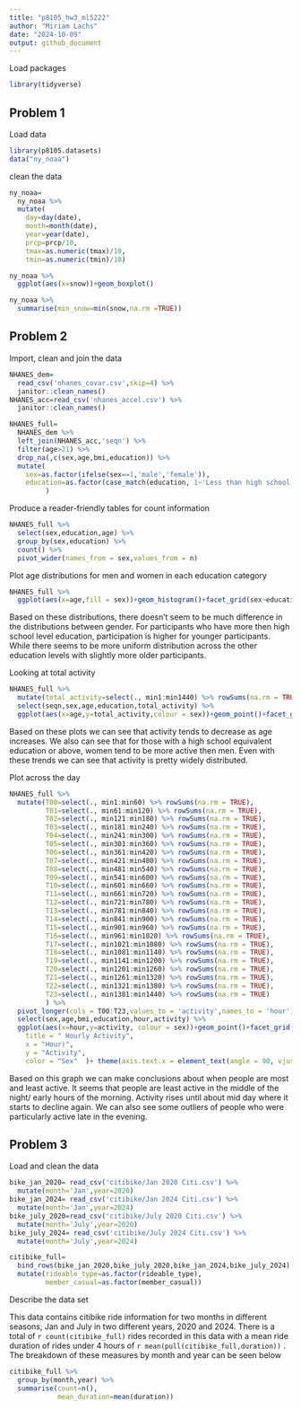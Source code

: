 ```yaml
---
title: "p8105_hw3_ml5222"
author: "Miriam Lachs"
date: "2024-10-09"
output: github_document
---
```


Load packages
```r
library(tidyverse)
```


## Problem 1 

Load data 
```r
library(p8105.datasets)
data("ny_noaa")

```

clean the data
```r
ny_noaa=
  ny_noaa %>% 
  mutate(
    day=day(date),
    month=month(date),
    year=year(date),
    prcp=prcp/10,
    tmax=as.numeric(tmax)/10,
    tmin=as.numeric(tmin)/10)
```

```r
ny_noaa %>% 
  ggplot(aes(x=snow))+geom_boxplot()

ny_noaa %>% 
  summarise(min_snow=min(snow,na.rm =TRUE))
```

## Problem 2 


Import, clean and join the data 
```r
NHANES_dem=
  read_csv('nhanes_covar.csv',skip=4) %>% 
  janitor::clean_names()
NHANES_acc=read_csv('nhanes_accel.csv') %>% 
  janitor::clean_names()

NHANES_full=
  NHANES_dem %>% 
  left_join(NHANES_acc,'seqn') %>% 
  filter(age>21) %>% 
  drop_na(,c(sex,age,bmi,education)) %>% 
  mutate(
    sex=as.factor(ifelse(sex==1,'male','female')),
    education=as.factor(case_match(education, 1~'Less than high school',2~'High school equivalent',3~'More than high school'))
         )

```

Produce a reader-friendly tables for count information 
```r
NHANES_full %>% 
  select(sex,education,age) %>% 
  group_by(sex,education) %>% 
  count() %>% 
  pivot_wider(names_from = sex,values_from = n)
```

Plot age distributions for men and women in each education category
```r

NHANES_full %>% 
  ggplot(aes(x=age,fill = sex))+geom_histogram()+facet_grid(sex~education)
```

Based on these distributions, there doesn't seem to be much difference in the distributions between gender. For participants who have more then high school level education, participation is higher for younger participants. While 
there seems to be more uniform distribution across the other education levels with slightly more older participants. 

Looking at total activity 
```r
NHANES_full %>% 
  mutate(total_activity=select(., min1:min1440) %>% rowSums(na.rm = TRUE)) %>% 
  select(seqn,sex,age,education,total_activity) %>% 
  ggplot(aes(x=age,y=total_activity,colour = sex))+geom_point()+facet_grid(~education)+geom_smooth(se=FALSE)
```

Based on these plots we can see that activity tends to decrease as age increases. We also can see that for those with a high school equivalent education or above, women tend to be more active then men. Even with these trends we can see that activity is pretty widely distributed. 

Plot across the day
```r
NHANES_full %>% 
  mutate(T00=select(., min1:min60) %>% rowSums(na.rm = TRUE),
         T01=select(., min61:min120) %>% rowSums(na.rm = TRUE),
         T02=select(., min121:min180) %>% rowSums(na.rm = TRUE),
         T03=select(., min181:min240) %>% rowSums(na.rm = TRUE),
         T04=select(., min241:min300) %>% rowSums(na.rm = TRUE),
         T05=select(., min301:min360) %>% rowSums(na.rm = TRUE),
         T06=select(., min361:min420) %>% rowSums(na.rm = TRUE),
         T07=select(., min421:min480) %>% rowSums(na.rm = TRUE),
         T08=select(., min481:min540) %>% rowSums(na.rm = TRUE),
         T09=select(., min541:min600) %>% rowSums(na.rm = TRUE),
         T10=select(., min601:min660) %>% rowSums(na.rm = TRUE),
         T11=select(., min661:min720) %>% rowSums(na.rm = TRUE),
         T12=select(., min721:min780) %>% rowSums(na.rm = TRUE),
         T13=select(., min781:min840) %>% rowSums(na.rm = TRUE),
         T14=select(., min841:min900) %>% rowSums(na.rm = TRUE),
         T15=select(., min901:min960) %>% rowSums(na.rm = TRUE),
         T16=select(., min961:min1020) %>% rowSums(na.rm = TRUE),
         T17=select(., min1021:min1080) %>% rowSums(na.rm = TRUE),
         T18=select(., min1081:min1140) %>% rowSums(na.rm = TRUE),
         T19=select(., min1141:min1200) %>% rowSums(na.rm = TRUE),
         T20=select(., min1201:min1260) %>% rowSums(na.rm = TRUE),
         T21=select(., min1261:min1320) %>% rowSums(na.rm = TRUE),
         T22=select(., min1321:min1380) %>% rowSums(na.rm = TRUE),
         T23=select(., min1381:min1440) %>% rowSums(na.rm = TRUE)
         ) %>% 
  pivot_longer(cols = T00:T23,values_to = 'activity',names_to = 'hour') %>% 
  select(sex,age,bmi,education,hour,activity) %>% 
  ggplot(aes(x=hour,y=activity, colour = sex))+geom_point()+facet_grid(~education)+labs(
    title = " Hourly Activity",
    x = "Hour)",
    y = "Activity",
    color = "Sex"  )+ theme(axis.text.x = element_text(angle = 90, vjust = 0.5, hjust=1))
```

Based on this graph we can make conclusions about when people are most and least active. It seems that people are least active in the middle of the night/ early hours of the morning. Activity rises until about mid day where it starts to decline again. We can also see some outliers of people who were particularly active late in the evening. 

## Problem 3
Load and clean the data 
```r
bike_jan_2020= read_csv('citibike/Jan 2020 Citi.csv') %>% 
  mutate(month='Jan',year=2020)
bike_jan_2024= read_csv('citibike/Jan 2024 Citi.csv') %>% 
  mutate(month='Jan',year=2024)
bike_july_2020=read_csv('citibike/July 2020 Citi.csv') %>% 
  mutate(month='July',year=2020)
bike_july_2024= read_csv('citibike/July 2024 Citi.csv') %>% 
  mutate(month='July',year=2024)

citibike_full=
  bind_rows(bike_jan_2020,bike_july_2020,bike_jan_2024,bike_july_2024) %>% 
  mutate(rideable_type=as.factor(rideable_type),
         member_casual=as.factor(member_casual))
```

Describe the data set

This data contains citibike ride information for two months in different seasons, Jan and July in two different years, 2020 and 2024. There is a total of `r count(citibike_full)` rides recorded in this data with a mean ride duration of rides under 4 hours of `r mean(pull(citibike_full,duration))` . The breakdown of these measures by month and year can be seen below 


```r
citibike_full %>% 
  group_by(month,year) %>% 
  summarise(count=n(),
            mean_duration=mean(duration))

```
